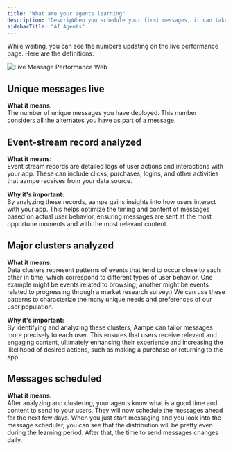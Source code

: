 ```yaml
---
title: "What are your agents learning"
description: "DescripWhen you schedule your first messages, it can take up to 48 hours to see results in aampe because you put your agents to work, and they start analyzing and clustering the data to send messages."
sidebarTitle: "AI Agents"
---
```


While waiting, you can see the numbers updating on the live performance page. Here are the definitions:

![Live Message Performance Web](/images/live_message_performance.webp)

## Unique messages live

**What it means:**\
The number of unique messages you have deployed. This number considers all the alternates you have as part of a message.

## Event-stream record analyzed

**What it means:**\
Event stream records are detailed logs of user actions and interactions with your app. These can include clicks, purchases, logins, and other activities that aampe receives from your data source.

**Why it's important:**\
By analyzing these records, aampe gains insights into how users interact with your app. This helps optimize the timing and content of messages based on actual user behavior, ensuring messages are sent at the most opportune moments and with the most relevant content.

## Major clusters analyzed

**What it means:**\
Data clusters represent patterns of events that tend to occur close to each other in time, which correspond to different types of user behavior. One example might be events related to browsing; another might be events related to progressing through a market research survey.) We can use these patterns to characterize the many unique needs and preferences of our user population.

**Why it's important:**\
By identifying and analyzing these clusters, Aampe can tailor messages more precisely to each user. This ensures that users receive relevant and engaging content, ultimately enhancing their experience and increasing the likelihood of desired actions, such as making a purchase or returning to the app.

## Messages scheduled

**What it means:**\
After analyzing and clustering, your agents know what is a good time and content to send to your users. They will now schedule the messages ahead for the next few days. When you just start messaging and you look into the message scheduler, you can see that the distribution will be pretty even during the learning period. After that, the time to send messages changes daily.
